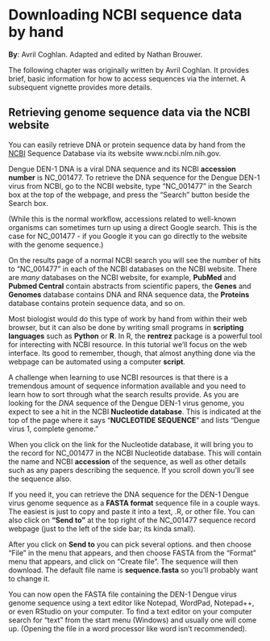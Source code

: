 # Downloading NCBI sequence data by hand

**By**: Avril Coghlan.  Adapted and edited by Nathan Brouwer.

The following chapter was originally written by Avril Coghlan.  It provides brief, basic information for how to access sequences via the internet.  A subsequent vignette provides more details.

## Retrieving genome sequence data via the NCBI website

You can easily retrieve DNA or protein sequence data by hand from the [NCBI](www.ncbi.nlm.nih.gov) Sequence Database via its website www.ncbi.nlm.nih.gov.

Dengue DEN-1 DNA is a viral DNA sequence and its NCBI **accession number** is NC_001477. To retrieve the DNA sequence for the Dengue DEN-1 virus from NCBI, go to the NCBI website, type “NC_001477” in the Search box at the top of the webpage, and press the “Search” button beside the Search box.

(While this is the normal workflow, accessions related to well-known organisms can sometimes turn up using a direct Google search.  This is the case for NC_001477 - if you Google it you can go directly to the website with the genome sequence.)

On the results page of a normal NCBI search you will see the number of hits to “NC_001477” in each of the NCBI databases on the NCBI website. There are *many* databases on the NCBI website, for example,  **PubMed** and **Pubmed Central** contain abstracts from scientific papers, the **Genes** and **Genomes** database contains DNA and RNA sequence data, the **Proteins** database contains protein sequence data, and so on. 

Most biologist would do this type of work by hand from within their web browser, but it can also be done by writing small programs in **scripting languages** such as **Python** or **R**.  In R, the **rentrez** package is a powerful tool for interecting with NCBI resource.  In this tutorial we'll focus on the web interface. Its good to remember, though, that almost anything done via the webpage can be automated using a computer **script**.

A challenge when learning to use NCBI resources is that there is a tremendous amount of sequence information available and you need to learn how to sort through what the search results provide. As you are looking for the *DNA* sequence of the Dengue DEN-1 virus genome, you expect to see a hit in the NCBI **Nucleotide database**.  This is indicated at the top of the page where it says "**NUCLEOTIDE SEQUENCE**" and lists "Dengue virus 1, complete genome."

When you click on the link for the Nucleotide database, it will bring you to the record for NC_001477 in the NCBI Nucleotide database. This will contain the name and NCBI **accession** of the sequence, as well as other details such as any papers describing the sequence.  If you scroll down you'll see the sequence also.

If you need it, you can retrieve the DNA sequence for the DEN-1 Dengue virus genome sequence as a **FASTA format** sequence file in a couple ways.  The easiest is just to copy and paste it into a text, .R, or other file.  You can also click on **“Send to”** at the top right of the NC_001477 sequence record webpage (just to the left of the side bar; its kinda small).

After you click on **Send to** you can pick several options. and then choose “File” in the menu that appears, and then choose FASTA from the “Format” menu that appears, and click on “Create file”.  The sequence will then download.  The default file name is **sequence.fasta** so you'll probably want to change it.


You can now open the FASTA file containing the DEN-1 Dengue virus genome sequence using a text editor like Notepad, WordPad, Notepad++, or even RStudio on your computer.  To find a text editor on your computer search for "text" from the start menu (Windows) and usually one will come up. (Opening the file in a word processor like word isn't recommended).
